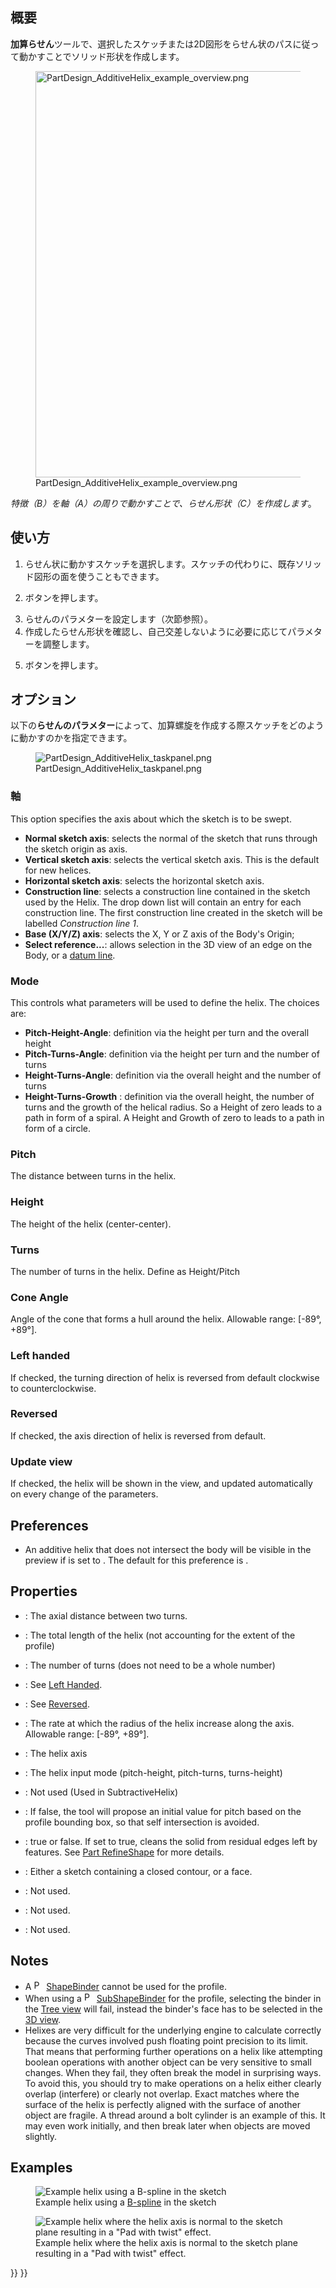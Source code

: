 <languages/>

{{Docnav/ja
|[[PartDesign_AdditivePipe/ja|加算パイプ]]
|[[PartDesign_AdditiveBox/ja|加算直方体]]
|[[PartDesign_Workbench/ja|パートデザイン・ワークベンチ]]
|IconL=PartDesign_AdditivePipe.svg
|IconR=PartDesign_AdditiveBox.svg
|IconC=Workbench_PartDesign.svg
}}

{{GuiCommand
|Name=PartDesign AdditiveHelix
|Name/ja=パートデザイン・加算らせん
|MenuLocation=Part Design → 加算フィーチャーを作成 → 加算らせん
|Workbenches=[[PartDesign_Workbench|パートデザイン・ワークベンチ]]
|Version=0.19
|SeeAlso=[[PartDesign_SubtractiveHelix/ja|パートデザイン・減算らせん]]
}}

<span id="Description"></span>
== 概要 ==

'''加算らせん'''ツールで、選択したスケッチまたは2D図形をらせん状のパスに従って動かすことでソリッド形状を作成します。

[[File:PartDesign_AdditiveHelix_example_overview.png|none|650px]]

''特徴（B）を軸（A）の周りで動かすことで、らせん形状（C）を作成します''。

<span id="Usage"></span>
== 使い方 ==

# らせん状に動かすスケッチを選択します。スケッチの代わりに、既存ソリッド図形の面を使うこともできます。
# {{Button|[[Image:PartDesign_AdditiveHelix.svg|16px]] [[PartDesign_AdditiveHelix|パートデザイン・加算らせん]]}}ボタンを押します。
# らせんのパラメターを設定します（次節参照）。
# 作成したらせん形状を確認し、自己交差しないように必要に応じてパラメターを調整します。 
# {{Button|OK}}ボタンを押します。

<span id="Options"></span>
== オプション ==

以下の'''らせんのパラメター'''によって、加算螺旋を作成する際スケッチをどのように動かすのかを指定できます。

[[File:PartDesign_AdditiveHelix_taskpanel.png|frame|left]]

<span id="Axis"></span>
=== 軸 ===

This option specifies the axis about which the sketch is to be swept.
* '''Normal sketch axis''': selects the normal of the sketch that runs through the sketch origin  as axis. {{Version|0.20}}
* '''Vertical sketch axis''': selects the vertical sketch axis. This is the default for new helices.
* '''Horizontal sketch axis''': selects the horizontal sketch axis.
* '''Construction line''': selects a construction line contained in the sketch used by the Helix. The drop down list will contain an entry for each construction line. The first construction line created in the sketch will be labelled ''Construction line 1''.
* '''Base (X/Y/Z) axis''': selects the X, Y or Z axis of the Body's Origin;
* '''Select reference...''': allows selection in the 3D view of an edge on the Body, or a [[PartDesign_Line|datum line]].

=== Mode ===

This controls what parameters will be used to define the helix. The choices are:
* '''Pitch-Height-Angle''': definition via the height per turn and the overall height
* '''Pitch-Turns-Angle''': definition via the height per turn and the number of turns
* '''Height-Turns-Angle''': definition via the overall height and the number of turns
* '''Height-Turns-Growth''' {{Version|0.20}}: definition via the overall height, the number of turns and the growth of the helical radius. So a Height of zero leads to a path in form of a spiral. A Height and Growth of zero to leads to a path in form of a circle.

=== Pitch ===

The distance between turns in the helix.

=== Height ===

The height of the helix (center-center).

=== Turns ===

The number of turns in the helix. Define as Height/Pitch

=== Cone Angle ===

Angle of the cone that forms a hull around the helix. Allowable range: [-89°, +89°].

=== Left handed ===

If checked, the turning direction of helix is reversed from default clockwise to counterclockwise.

=== Reversed ===

If checked, the axis direction of helix is reversed from default.

=== Update view ===

If checked, the helix will be shown in the view, and updated automatically on every change of the parameters.

== Preferences ==

* An additive helix that does not intersect the body will be visible in the preview if {{MenuCommand|Tools → Edit parameters... → BaseApp → Preferences → Mod → PartDesign → AdditiveHelixPreview}} is set to {{TRUE}}. The default for this preference is {{FALSE}}. {{Version|0.20}}

== Properties ==

* {{PropertyData|Pitch}}: The axial distance between two turns.
* {{PropertyData|Height}}: The total length of the helix (not accounting for the extent of the profile)
* {{PropertyData|Turns}}: The number of turns (does not need to be a whole number)
* {{PropertyData|Left Handed}}: See [[#Left_handed|Left Handed]].
* {{PropertyData|Reversed}}: See [[#Reversed|Reversed]].
* {{PropertyData|Angle}}: The rate at which the radius of the helix increase along the axis. Allowable range: [-89°, +89°].
* {{PropertyData|Reference axis}}: The helix axis
* {{PropertyData|Mode}}: The helix input mode (pitch-height, pitch-turns, turns-height)
* {{PropertyData|Outside}}: Not used (Used in SubtractiveHelix)
* {{PropertyData|Has Been Edited}}: If false, the tool will propose an initial value for pitch based on the profile bounding box, so that self intersection is avoided.
* {{PropertyData|Refine}}: true or false. If set to true, cleans the solid from residual edges left by features. See [[Part_RefineShape|Part RefineShape]] for more details.
* {{PropertyData|Profile}}: Either a sketch containing a closed contour, or a face.
* {{PropertyData|Midplane}}: Not used.
* {{PropertyData|Up to face}}: Not used.
* {{PropertyData|Allow multiple face}}: Not used.

== Notes ==

* A [[File:PartDesign_ShapeBinder.svg|16px]] [[PartDesign_ShapeBinder|ShapeBinder]] cannot be used for the profile.
* When using a [[File:PartDesign_SubShapeBinder.svg|16px]] [[PartDesign_SubShapeBinder|SubShapeBinder]] for the profile, selecting the binder in the [[Tree_view|Tree view]] will fail, instead the binder's face has to be selected in the [[3D_view|3D view]].
* Helixes are very difficult for the underlying engine to calculate correctly because the curves involved push floating point precision to its limit. That means that performing further operations on a helix like attempting boolean operations with another object can be very sensitive to small changes. When they fail, they often break the model in surprising ways. To avoid this, you should try to make operations on a helix either clearly overlap (interfere) or clearly not overlap. Exact matches where the surface of the helix is perfectly aligned with the surface of another object are fragile. A thread around a bolt cylinder is an example of this. It may even work initially, and then break later when objects are moved slightly.

== Examples ==

[[File:PartDesign_AdditiveHelix_example_bspline.png|frame|left|Example helix using a [[Sketcher_CreateBSpline|B-spline]] in the sketch]]

[[File:PartDesign_AdditiveHelix_example_twisting_pad.png|frame|left|Example helix where the helix axis is normal to the sketch plane resulting in a "Pad with twist" effect.]]


{{Docnav
|[[PartDesign_AdditivePipe|Additive pipe]]
|[[PartDesign_AdditiveBox|Additive box]]
|[[PartDesign_Workbench|PartDesign]]
|IconL=PartDesign_AdditivePipe.svg
|IconR=PartDesign_AdditiveBox.svg
|IconC=Workbench_PartDesign.svg
}}

{{PartDesign Tools navi{{#translation:}}}}
{{Userdocnavi{{#translation:}}}}